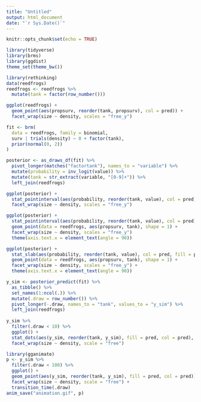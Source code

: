 ```yaml
---
title: "Untitled"
output: html_document
date: "`r Sys.Date()`"
---
```


```r
knitr::opts_chunk$set(echo = TRUE)
```
```r
library(tidyverse)
library(brms)
library(ggdist)
theme_set(theme_bw())
```
```r
library(rethinking)
data(reedfrogs)
reedfrogs <- reedfrogs %>%
  mutate(tank = factor(row_number()))
```


```r
ggplot(reedfrogs) +
  geom_point(aes(propsurv, reorder(tank, propsurv), col = pred)) +
  facet_wrap(size ~ density, scales = "free_y")
```


```r
fit <- brm(
  data = reedfrogs, family = binomial,
  surv | trials(density) ~ 0 + factor(tank),
  prior(normal(0, 2))
)
```


```r
posterior <- as_draws_df(fit) %>%
  pivot_longer(matches("factortank"), names_to = "variable") %>%
  mutate(probability = inv_logit(value)) %>%
  mutate(tank = str_extract(variable, "[0-9]+")) %>%
  left_join(reedfrogs)

ggplot(posterior) +
  stat_pointinterval(aes(probability, reorder(tank, value), col = pred)) +
  facet_wrap(size ~ density, scales = "free_y")
```

```r
ggplot(posterior) +
  stat_pointinterval(aes(probability, reorder(tank, value), col = pred)) +
  geom_point(data = reedfrogs, aes(propsurv, tank), shape = 1) +
  facet_wrap(size ~ density, scales = "free_y")
  theme(axis.text.x = element_text(angle = 90))
```
```r
ggplot(posterior) +
  stat_slab(aes(probability, reorder(tank, value), col = pred, fill = pred), height = 2) +
  geom_point(data = reedfrogs, aes(propsurv, tank), shape = 1) +
  facet_wrap(size ~ density, scales = "free_y") +
  theme(axis.text.x = element_text(angle = 90))
```

```r
y_sim <- posterior_predict(fit) %>%
  as_tibble() %>%
  set_names(1:ncol(.)) %>%
  mutate(.draw = row_number()) %>%
  pivot_longer(-.draw, names_to = "tank", values_to = "y_sim") %>%
  left_join(reedfrogs)
  
y_sim %>%
  filter(.draw < 10) %>%
  ggplot() +
  stat_dots(aes(y_sim, reorder(tank, y_sim), fill = pred, col = pred), dotsize = .5, binwidth = 1) +
  facet_wrap(size ~ density, scale = "free")

library(gganimate)
p <- y_sim %>%
  filter(.draw < 100) %>%
  ggplot() +
  geom_point(aes(y_sim, reorder(tank, y_sim), fill = pred, col = pred)) +
  facet_wrap(size ~ density, scale = "free") +
  transition_time(.draw)
anim_save("animation.gif", p)
```


